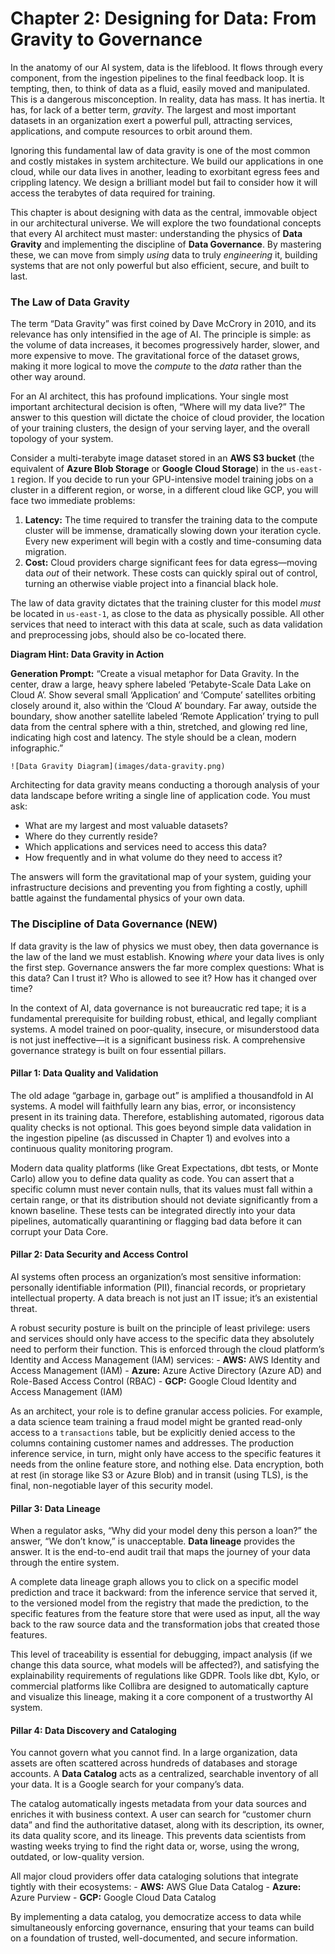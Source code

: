 # Chapter 2: Designing for Data: From Gravity to Governance

In the anatomy of our AI system, data is the lifeblood. It flows through every component, from the ingestion pipelines to the final feedback loop. It is tempting, then, to think of data as a fluid, easily moved and manipulated. This is a dangerous misconception. In reality, data has mass. It has inertia. It has, for lack of a better term, *gravity*. The largest and most important datasets in an organization exert a powerful pull, attracting services, applications, and compute resources to orbit around them.

Ignoring this fundamental law of data gravity is one of the most common and costly mistakes in system architecture. We build our applications in one cloud, while our data lives in another, leading to exorbitant egress fees and crippling latency. We design a brilliant model but fail to consider how it will access the terabytes of data required for training.

This chapter is about designing with data as the central, immovable object in our architectural universe. We will explore the two foundational concepts that every AI architect must master: understanding the physics of **Data Gravity** and implementing the discipline of **Data Governance**. By mastering these, we can move from simply *using* data to truly *engineering* it, building systems that are not only powerful but also efficient, secure, and built to last.

### The Law of Data Gravity

The term "Data Gravity" was first coined by Dave McCrory in 2010, and its relevance has only intensified in the age of AI. The principle is simple: as the volume of data increases, it becomes progressively harder, slower, and more expensive to move. The gravitational force of the dataset grows, making it more logical to move the *compute* to the *data* rather than the other way around.

For an AI architect, this has profound implications. Your single most important architectural decision is often, "Where will my data live?" The answer to this question will dictate the choice of cloud provider, the location of your training clusters, the design of your serving layer, and the overall topology of your system.

Consider a multi-terabyte image dataset stored in an **AWS S3 bucket** (the equivalent of **Azure Blob Storage** or **Google Cloud Storage**) in the `us-east-1` region. If you decide to run your GPU-intensive model training jobs on a cluster in a different region, or worse, in a different cloud like GCP, you will face two immediate problems:

1.  **Latency:** The time required to transfer the training data to the compute cluster will be immense, dramatically slowing down your iteration cycle. Every new experiment will begin with a costly and time-consuming data migration.
2.  **Cost:** Cloud providers charge significant fees for data egress—moving data *out* of their network. These costs can quickly spiral out of control, turning an otherwise viable project into a financial black hole.

The law of data gravity dictates that the training cluster for this model *must* be located in `us-east-1`, as close to the data as physically possible. All other services that need to interact with this data at scale, such as data validation and preprocessing jobs, should also be co-located there.

:::{.callout-note}
**Diagram Hint: Data Gravity in Action**

**Generation Prompt:** "Create a visual metaphor for Data Gravity. In the center, draw a large, heavy sphere labeled 'Petabyte-Scale Data Lake on Cloud A'. Show several small 'Application' and 'Compute' satellites orbiting closely around it, also within the 'Cloud A' boundary. Far away, outside the boundary, show another satellite labeled 'Remote Application' trying to pull data from the central sphere with a thin, stretched, and glowing red line, indicating high cost and latency. The style should be a clean, modern infographic."

`![Data Gravity Diagram](images/data-gravity.png)`
:::

Architecting for data gravity means conducting a thorough analysis of your data landscape before writing a single line of application code. You must ask:

-   What are my largest and most valuable datasets?
-   Where do they currently reside?
-   Which applications and services need to access this data?
-   How frequently and in what volume do they need to access it?

The answers will form the gravitational map of your system, guiding your infrastructure decisions and preventing you from fighting a costly, uphill battle against the fundamental physics of your own data.

### The Discipline of Data Governance (NEW)

If data gravity is the law of physics we must obey, then data governance is the law of the land we must establish. Knowing *where* your data lives is only the first step. Governance answers the far more complex questions: What is this data? Can I trust it? Who is allowed to see it? How has it changed over time?

In the context of AI, data governance is not bureaucratic red tape; it is a fundamental prerequisite for building robust, ethical, and legally compliant systems. A model trained on poor-quality, insecure, or misunderstood data is not just ineffective—it is a significant business risk. A comprehensive governance strategy is built on four essential pillars.

#### Pillar 1: Data Quality and Validation

The old adage "garbage in, garbage out" is amplified a thousandfold in AI systems. A model will faithfully learn any bias, error, or inconsistency present in its training data. Therefore, establishing automated, rigorous data quality checks is not optional. This goes beyond simple data validation in the ingestion pipeline (as discussed in Chapter 1) and evolves into a continuous quality monitoring program.

Modern data quality platforms (like Great Expectations, dbt tests, or Monte Carlo) allow you to define data quality as code. You can assert that a specific column must never contain nulls, that its values must fall within a certain range, or that its distribution should not deviate significantly from a known baseline. These tests can be integrated directly into your data pipelines, automatically quarantining or flagging bad data before it can corrupt your Data Core.

#### Pillar 2: Data Security and Access Control

AI systems often process an organization's most sensitive information: personally identifiable information (PII), financial records, or proprietary intellectual property. A data breach is not just an IT issue; it's an existential threat.

A robust security posture is built on the principle of least privilege: users and services should only have access to the specific data they absolutely need to perform their function. This is enforced through the cloud platform's Identity and Access Management (IAM) services:
-   **AWS:** AWS Identity and Access Management (IAM)
-   **Azure:** Azure Active Directory (Azure AD) and Role-Based Access Control (RBAC)
-   **GCP:** Google Cloud Identity and Access Management (IAM)

As an architect, your role is to define granular access policies. For example, a data science team training a fraud model might be granted read-only access to a `transactions` table, but be explicitly denied access to the columns containing customer names and addresses. The production inference service, in turn, might only have access to the specific features it needs from the online feature store, and nothing else. Data encryption, both at rest (in storage like S3 or Azure Blob) and in transit (using TLS), is the final, non-negotiable layer of this security model.

#### Pillar 3: Data Lineage

When a regulator asks, "Why did your model deny this person a loan?" the answer, "We don't know," is unacceptable. **Data lineage** provides the answer. It is the end-to-end audit trail that maps the journey of your data through the entire system.

A complete data lineage graph allows you to click on a specific model prediction and trace it backward: from the inference service that served it, to the versioned model from the registry that made the prediction, to the specific features from the feature store that were used as input, all the way back to the raw source data and the transformation jobs that created those features.

This level of traceability is essential for debugging, impact analysis (if we change this data source, what models will be affected?), and satisfying the explainability requirements of regulations like GDPR. Tools like dbt, Kylo, or commercial platforms like Collibra are designed to automatically capture and visualize this lineage, making it a core component of a trustworthy AI system.

#### Pillar 4: Data Discovery and Cataloging

You cannot govern what you cannot find. In a large organization, data assets are often scattered across hundreds of databases and storage accounts. A **Data Catalog** acts as a centralized, searchable inventory of all your data. It is a Google search for your company's data.

The catalog automatically ingests metadata from your data sources and enriches it with business context. A user can search for "customer churn data" and find the authoritative dataset, along with its description, its owner, its data quality score, and its lineage. This prevents data scientists from wasting weeks trying to find the right data or, worse, using the wrong, outdated, or low-quality version.

All major cloud providers offer data cataloging solutions that integrate tightly with their ecosystems:
-   **AWS:** AWS Glue Data Catalog
-   **Azure:** Azure Purview
-   **GCP:** Google Cloud Data Catalog

By implementing a data catalog, you democratize access to data while simultaneously enforcing governance, ensuring that your teams can build on a foundation of trusted, well-documented, and secure information.
